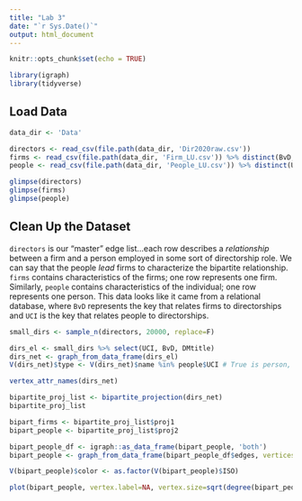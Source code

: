 ```yaml
---
title: "Lab 3"
date: "`r Sys.Date()`"
output: html_document
---
```


```r
knitr::opts_chunk$set(echo = TRUE)
```

```r
library(igraph)
library(tidyverse)
```

## Load Data

```r
data_dir <- 'Data'

directors <- read_csv(file.path(data_dir, 'Dir2020raw.csv'))
firms <- read_csv(file.path(data_dir, 'Firm_LU.csv')) %>% distinct(BvD, .keep_all=TRUE)
people <- read_csv(file.path(data_dir, 'People_LU.csv')) %>% distinct(UCI, .keep_all=TRUE)

glimpse(directors)
glimpse(firms)
glimpse(people)
```

## Clean Up the Dataset

`directors` is our "master" edge list...each row describes a _relationship_ between a firm and a person employed in some sort of directorship role. We can say that the people _lead_ firms to characterize the bipartite relationship. `firms` contains characteristics of the firms; one row represents one firm. Similarly, `people` contains characteristics of the individual; one row represents one person. This data looks like it came from a relational database, where `BvD` represents the key that relates firms to directorships and `UCI` is the key that relates people to directorships.

```r
small_dirs <- sample_n(directors, 20000, replace=F)
```

```r
dirs_el <- small_dirs %>% select(UCI, BvD, DMtitle)
dirs_net <- graph_from_data_frame(dirs_el)
V(dirs_net)$type <- V(dirs_net)$name %in% people$UCI # True is person, False is firm

vertex_attr_names(dirs_net)

bipartite_proj_list <- bipartite_projection(dirs_net)
bipartite_proj_list

bipart_firms <- bipartite_proj_list$proj1
bipart_people <- bipartite_proj_list$proj2

bipart_people_df <- igraph::as_data_frame(bipart_people, 'both')
bipart_people <- graph_from_data_frame(bipart_people_df$edges, vertices = bipart_people_df$vertices %>% left_join(people, by=c("name" = "UCI")), directed=F)

V(bipart_people)$color <- as.factor(V(bipart_people)$ISO)

plot(bipart_people, vertex.label=NA, vertex.size=sqrt(degree(bipart_people))+1, layout=layout_with_dh)
```